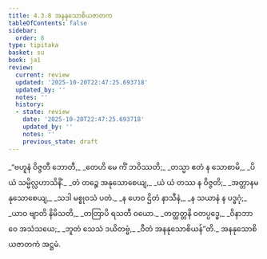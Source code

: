 ```yaml
---
title: 4.3.8 အနနုသောစိယဇာတက
tableOfContents: false
sidebar:
  order: 8
type: tipitaka
basket: su
book: ja1
review:
  current: review
  updated: '2025-10-20T22:47:25.693718'
  updated_by: ''
  notes: ''
  history:
  - state: review
    date: '2025-10-20T22:47:25.693718'
    updated_by: ''
    notes: ''
    previous_state: draft
---
```



<DynamicBreadcrumb />


<ReviewStatus review={frontmatter.review} showDetails={true} />

<HypothesisAnnotation frontmatter={frontmatter} />

<Division number="109" book="ja1" e="ch" v="22" p="107">

<Paragraph number="1022" type="verses" book="ja1">
_“ဗဟူနံ ဝိဇ္ဇတီ ဘောတီ,_  
_တေဟိ မေ ကိံ ဘဝိဿတိ;_  
_တသ္မာ ဧတံ န သောစာမိ,_  
_ပိယံ သမ္မိလ္လဟာသိနိံ._  

</Paragraph>

</Division>
<Division number="110" book="ja1" e="ch" v="22" p="107">

<Paragraph number="1023" type="verses" book="ja1">
_တံ တဉ္စေ အနုသောစေယျ,_  
_ယံ ယံ တဿ န ဝိဇ္ဇတိ;_  
_အတ္တာနမနုသောစေယျ,_  
_သဒါ မစ္စုဝသံ ပတံ._  

</Paragraph>

</Division>
<Division number="111" book="ja1" e="ch" v="22" p="107">

<Paragraph number="1024" type="verses" book="ja1">
_န ဟေဝ ဌိတံ နာသီနံ,_  
_န သယာနံ န ပဒ္ဓဂုံ;_  
_ယာဝ ဗျာတိ နိမိသတိ,_  
_တတြာပိ ရသတီ ဝယော._  

</Paragraph>

</Division>
<Division number="112" book="ja1" e="ch" v="22" p="107">

<Paragraph number="1025" type="verses" book="ja1">
_တတ္ထတ္တနိ ဝတပ္ပဒ္ဓေ,_  
_ဝိနာဘာဝေ အသံသယေ;_  
_ဘူတံ သေသံ ဒယိတဗ္ဗံ,_  
_ဝီတံ အနနုသောစိယန်”တိ._  


</Paragraph>
</Division>

<Paragraph number="1026" type="center" book="ja1">
အနနုသောစိယဇာတကံ အဋ္ဌမံ.
</Paragraph>